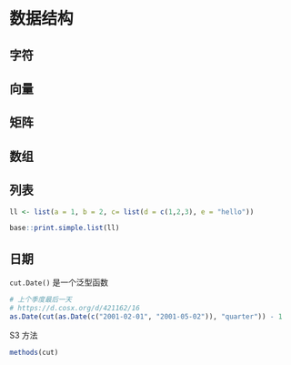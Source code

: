 # 数据结构 {#chap:data-structure}


## 字符 {#sec:character}

## 向量 {#sec:vector}

## 矩阵 {#sec:matrix}

## 数组 {#sec:array}


## 列表 {#sec:list}


```r
ll <- list(a = 1, b = 2, c= list(d = c(1,2,3), e = "hello"))

base::print.simple.list(ll)
```

## 日期 {#sec:date}

`cut.Date()` 是一个泛型函数

```r
# 上个季度最后一天
# https://d.cosx.org/d/421162/16
as.Date(cut(as.Date(c("2001-02-01", "2001-05-02")), "quarter")) - 1
```

S3 方法

```r
methods(cut)
```

